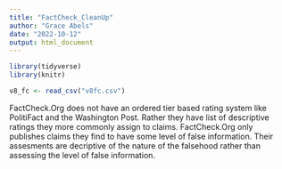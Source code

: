 ```yaml
---
title: "FactCheck_CleanUp"
author: "Grace Abels"
date: "2022-10-12"
output: html_document
---
```


```r
library(tidyverse)
library(knitr)
```

```r
v8_fc <- read_csv("v8fc.csv")
```

FactCheck.Org does not have an ordered tier based rating system like PolitiFact and the Washington Post. Rather they have list of descriptive ratings they more commonly assign to claims. FactCheck.Org only publishes claims they find to have some level of false information. Their assesments are decriptive of the nature of the falsehood rather than assessing the level of false information. 


